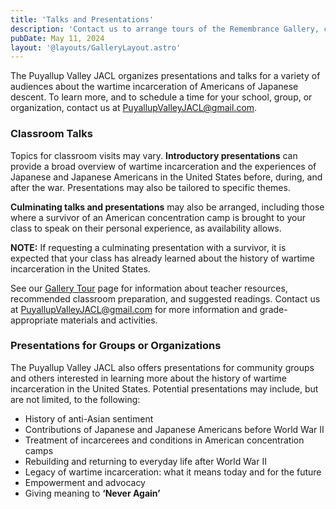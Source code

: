 ```yaml
---
title: 'Talks and Presentations'
description: 'Contact us to arrange tours of the Remembrance Gallery, classroom presentations, and educator workshops about wartime incarceration in the United States.'
pubDate: May 11, 2024
layout: '@layouts/GalleryLayout.astro'
---
```


The Puyallup Valley JACL organizes presentations and talks for a variety of audiences about the wartime incarceration 
of Americans of Japanese descent. To learn more, and to schedule a time for your school, group, or organization, 
contact us at [PuyallupValleyJACL@gmail.com](mailto:PuyallupValleyJACL@gmail.com).

### Classroom Talks
Topics for classroom visits may vary. **Introductory presentations** can provide a broad overview of wartime incarceration 
and the experiences of Japanese and Japanese Americans in the United States before, during, and after the war. 
Presentations may also be tailored to specific themes. 

**Culminating talks and presentations** may also be arranged, including those where a survivor of an American concentration 
camp is brought to your class to speak on their personal experience, as availability allows. 

**NOTE:** If requesting a culminating presentation with a survivor, it is expected that your class has already learned about 
the history of wartime incarceration in the United States.

See our [Gallery Tour](/gallery/gallery-tours) page for information about teacher resources, recommended classroom preparation, 
and suggested readings. Contact us at [PuyallupValleyJACL@gmail.com](mailto:PuyallupValleyJACL@gmail.com) for more information 
and grade-appropriate materials and activities.

### Presentations for Groups or Organizations
The Puyallup Valley JACL also offers presentations for community groups and others interested in learning more about the 
history of wartime incarceration in the United States. Potential presentations may include, but are not limited, to the following:

* History of anti-Asian sentiment
* Contributions of Japanese and Japanese Americans before World War II
*	Treatment of incarcerees and conditions in American concentration camps
*	Rebuilding and returning to everyday life after World War II
*	Legacy of wartime incarceration: what it means today and for the future
*	Empowerment and advocacy
*	Giving meaning to **&lsquo;Never Again&rsquo;**
